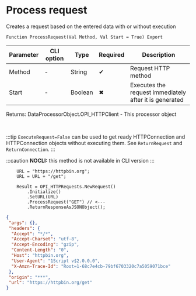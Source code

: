 ﻿---
sidebar_position: 1
description: Process request  and other functions to work with HTTP-client in the Open Integration Package, a free open-source integration library for 1C:Enterprise 8, OneScript and CLI
keywords: [1C, 1С, 1С:Enterprise, 1С:Enterprise 8.3, API, Integration, Services, Exchange, OneScript, CLI, HTTP-client]
---


# Process request 
 Creates a request based on the entered data with or without execution



`Function ProcessRequest(Val Method, Val Start = True) Export`

  | Parameter | CLI option | Type | Required | Description |
  |-|-|-|-|-|
  | Method | - | String | &#x2714; | Request HTTP method |
  | Start | - | Boolean | &#x2716; | Executes the request immediately after it is generated |

  
  Returns:  DataProcessorObject.OPI_HTTPClient - This processor object

<br/>

:::tip
`ExecuteRequest=False` can be used to get ready HTTPConnection and HTTPConnection objects without executing them. See `ReturnRequest` and `ReturnConnection`.
:::

:::caution
**NOCLI:** this method is not available in CLI version
:::
<br/>



```bsl title="1C:Enterprise/OneScript code example"
    URL = "https://httpbin.org";
    URL = URL + "/get";

    Result = OPI_HTTPRequests.NewRequest()
        .Initialize()
        .SetURL(URL)
        .ProcessRequest("GET") // <---
        .ReturnResponseAsJSONObject();
```
 



```json title="Result"
{
 "args": {},
 "headers": {
  "Accept": "*/*",
  "Accept-Charset": "utf-8",
  "Accept-Encoding": "gzip",
  "Content-Length": "0",
  "Host": "httpbin.org",
  "User-Agent": "1Script v$2.0.0.0",
  "X-Amzn-Trace-Id": "Root=1-68c7e4cb-79bf6703320c7a5059071bce"
 },
 "origin": "***",
 "url": "https://httpbin.org/get"
}
```
